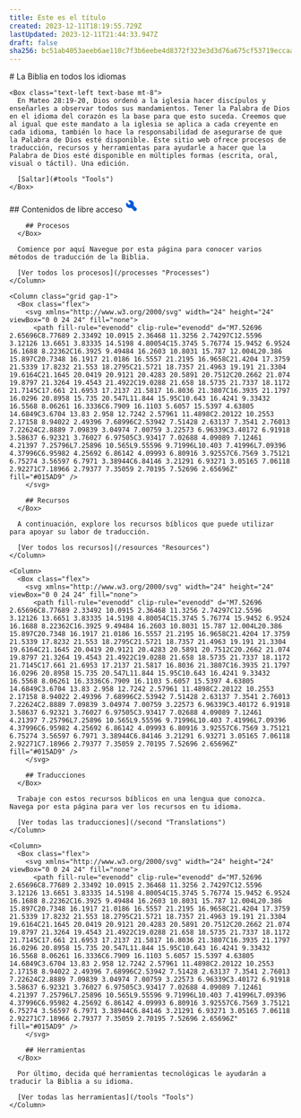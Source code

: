 ```yaml
---
title: Este es el título
created: 2023-12-11T18:19:55.729Z
lastUpdated: 2023-12-11T21:44:33.947Z
draft: false
sha256: bc51ab4053aeeb6ae110c7f3b6eebe4d8372f323e3d3d76a675cf53719eccaac
---
```

<Box bgImage="https://pub-938da10649b54fb7847fef1e18a1f52c.r2.dev/bbBackground.jpeg" class="min-h-screen bg-cover bg-blend-multiply bg-[#444] grid place-content-center">
  <Box class="max-w-prose text-center text-white text-2xl">
    # La Biblia en todos los idiomas

    <Box class="text-left text-base mt-8">
      En Mateo 28:19-20, Dios ordenó a la iglesia hacer discípulos y enseñarles a observar todos sus mandamientos. Tener la Palabra de Dios en el idioma del corazón es la base para que esto suceda. Creemos que al igual que este mandato a la iglesia se aplica a cada creyente en cada idioma, también lo hace la responsabilidad de asegurarse de que la Palabra de Dios esté disponible. Este sitio web ofrece procesos de traducción, recursos y herramientas para ayudarle a hacer que la Palabra de Dios esté disponible en múltiples formas (escrita, oral, visual o táctil). Una edición.

      [Saltar](#tools "Tools")
    </Box>
  </Box>
</Box>

<Box class="py-16 container mx-auto">
  <Box class="text-center mb-8">
    ## Contenidos de libre acceso
  </Box>

  <Grid class="gap-6 container mx-auto grid-cols-[repeat(auto-fit,_minmax(300px,1fr))]" colMinWidth="200">
    <Column>
      <Box class="flex">
        <svg xmlns="http://www.w3.org/2000/svg" width="24" height="24" viewBox="0 0 24 24" fill="none">
          <path fill-rule="evenodd" clip-rule="evenodd" d="M7.52696 2.65696C8.77689 2.33492 10.0915 2.36468 11.3256 2.74297C12.5596 3.12126 13.6651 3.83335 14.5198 4.80054C15.3745 5.76774 15.9452 6.9524 16.1688 8.22362C16.3925 9.49484 16.2603 10.8031 15.787 12.004L20.386 15.897C20.7348 16.1917 21.0186 16.5557 21.2195 16.9658C21.4204 17.3759 21.5339 17.8232 21.553 18.2795C21.5721 18.7357 21.4963 19.191 21.3304 19.6164C21.1645 20.0419 20.9121 20.4283 20.5891 20.7512C20.2662 21.074 19.8797 21.3264 19.4543 21.4922C19.0288 21.658 18.5735 21.7337 18.1172 21.7145C17.661 21.6953 17.2137 21.5817 16.8036 21.3807C16.3935 21.1797 16.0296 20.8958 15.735 20.547L11.844 15.95C10.643 16.4241 9.33432 16.5568 8.06261 16.3336C6.7909 16.1103 5.6057 15.5397 4.63805 14.6849C3.6704 13.83 2.958 12.7242 2.57961 11.4898C2.20122 10.2553 2.17158 8.94022 2.49396 7.68996C2.53942 7.51428 2.63137 7.3541 2.76013 7.22624C2.8889 7.09839 3.04974 7.00759 3.22573 6.96339C3.40172 6.91918 3.58637 6.92321 3.76027 6.97505C3.93417 7.02688 4.09089 7.12461 4.21397 7.25796L7.25896 10.565L9.55596 9.71996L10.403 7.41996L7.09396 4.37996C6.95982 4.25692 6.86142 4.09993 6.80916 3.92557C6.7569 3.75121 6.75274 3.56597 6.7971 3.38944C6.84146 3.21291 6.93271 3.05165 7.06118 2.92271C7.18966 2.79377 7.35059 2.70195 7.52696 2.65696Z" fill="#015AD9" />
        </svg>

        ## Procesos
      </Box>

      Comience por aquí Navegue por esta página para conocer varios métodos de traducción de la Biblia.

      [Ver todos los procesos](/processes "Processes")
    </Column>

    <Column class="grid gap-1">
      <Box class="flex">
        <svg xmlns="http://www.w3.org/2000/svg" width="24" height="24" viewBox="0 0 24 24" fill="none">
          <path fill-rule="evenodd" clip-rule="evenodd" d="M7.52696 2.65696C8.77689 2.33492 10.0915 2.36468 11.3256 2.74297C12.5596 3.12126 13.6651 3.83335 14.5198 4.80054C15.3745 5.76774 15.9452 6.9524 16.1688 8.22362C16.3925 9.49484 16.2603 10.8031 15.787 12.004L20.386 15.897C20.7348 16.1917 21.0186 16.5557 21.2195 16.9658C21.4204 17.3759 21.5339 17.8232 21.553 18.2795C21.5721 18.7357 21.4963 19.191 21.3304 19.6164C21.1645 20.0419 20.9121 20.4283 20.5891 20.7512C20.2662 21.074 19.8797 21.3264 19.4543 21.4922C19.0288 21.658 18.5735 21.7337 18.1172 21.7145C17.661 21.6953 17.2137 21.5817 16.8036 21.3807C16.3935 21.1797 16.0296 20.8958 15.735 20.547L11.844 15.95C10.643 16.4241 9.33432 16.5568 8.06261 16.3336C6.7909 16.1103 5.6057 15.5397 4.63805 14.6849C3.6704 13.83 2.958 12.7242 2.57961 11.4898C2.20122 10.2553 2.17158 8.94022 2.49396 7.68996C2.53942 7.51428 2.63137 7.3541 2.76013 7.22624C2.8889 7.09839 3.04974 7.00759 3.22573 6.96339C3.40172 6.91918 3.58637 6.92321 3.76027 6.97505C3.93417 7.02688 4.09089 7.12461 4.21397 7.25796L7.25896 10.565L9.55596 9.71996L10.403 7.41996L7.09396 4.37996C6.95982 4.25692 6.86142 4.09993 6.80916 3.92557C6.7569 3.75121 6.75274 3.56597 6.7971 3.38944C6.84146 3.21291 6.93271 3.05165 7.06118 2.92271C7.18966 2.79377 7.35059 2.70195 7.52696 2.65696Z" fill="#015AD9" />
        </svg>

        ## Recursos
      </Box>

      A continuación, explore los recursos bíblicos que puede utilizar para apoyar su labor de traducción.

      [Ver todos los recursos](/resources "Resources")
    </Column>

    <Column>
      <Box class="flex">
        <svg xmlns="http://www.w3.org/2000/svg" width="24" height="24" viewBox="0 0 24 24" fill="none">
          <path fill-rule="evenodd" clip-rule="evenodd" d="M7.52696 2.65696C8.77689 2.33492 10.0915 2.36468 11.3256 2.74297C12.5596 3.12126 13.6651 3.83335 14.5198 4.80054C15.3745 5.76774 15.9452 6.9524 16.1688 8.22362C16.3925 9.49484 16.2603 10.8031 15.787 12.004L20.386 15.897C20.7348 16.1917 21.0186 16.5557 21.2195 16.9658C21.4204 17.3759 21.5339 17.8232 21.553 18.2795C21.5721 18.7357 21.4963 19.191 21.3304 19.6164C21.1645 20.0419 20.9121 20.4283 20.5891 20.7512C20.2662 21.074 19.8797 21.3264 19.4543 21.4922C19.0288 21.658 18.5735 21.7337 18.1172 21.7145C17.661 21.6953 17.2137 21.5817 16.8036 21.3807C16.3935 21.1797 16.0296 20.8958 15.735 20.547L11.844 15.95C10.643 16.4241 9.33432 16.5568 8.06261 16.3336C6.7909 16.1103 5.6057 15.5397 4.63805 14.6849C3.6704 13.83 2.958 12.7242 2.57961 11.4898C2.20122 10.2553 2.17158 8.94022 2.49396 7.68996C2.53942 7.51428 2.63137 7.3541 2.76013 7.22624C2.8889 7.09839 3.04974 7.00759 3.22573 6.96339C3.40172 6.91918 3.58637 6.92321 3.76027 6.97505C3.93417 7.02688 4.09089 7.12461 4.21397 7.25796L7.25896 10.565L9.55596 9.71996L10.403 7.41996L7.09396 4.37996C6.95982 4.25692 6.86142 4.09993 6.80916 3.92557C6.7569 3.75121 6.75274 3.56597 6.7971 3.38944C6.84146 3.21291 6.93271 3.05165 7.06118 2.92271C7.18966 2.79377 7.35059 2.70195 7.52696 2.65696Z" fill="#015AD9" />
        </svg>

        ## Traducciones
      </Box>

      Trabaje con estos recursos bíblicos en una lengua que conozca. Navega por esta página para ver los recursos en tu idioma.

      [Ver todas las traducciones](/second "Translations")
    </Column>

    <Column>
      <Box class="flex">
        <svg xmlns="http://www.w3.org/2000/svg" width="24" height="24" viewBox="0 0 24 24" fill="none">
          <path fill-rule="evenodd" clip-rule="evenodd" d="M7.52696 2.65696C8.77689 2.33492 10.0915 2.36468 11.3256 2.74297C12.5596 3.12126 13.6651 3.83335 14.5198 4.80054C15.3745 5.76774 15.9452 6.9524 16.1688 8.22362C16.3925 9.49484 16.2603 10.8031 15.787 12.004L20.386 15.897C20.7348 16.1917 21.0186 16.5557 21.2195 16.9658C21.4204 17.3759 21.5339 17.8232 21.553 18.2795C21.5721 18.7357 21.4963 19.191 21.3304 19.6164C21.1645 20.0419 20.9121 20.4283 20.5891 20.7512C20.2662 21.074 19.8797 21.3264 19.4543 21.4922C19.0288 21.658 18.5735 21.7337 18.1172 21.7145C17.661 21.6953 17.2137 21.5817 16.8036 21.3807C16.3935 21.1797 16.0296 20.8958 15.735 20.547L11.844 15.95C10.643 16.4241 9.33432 16.5568 8.06261 16.3336C6.7909 16.1103 5.6057 15.5397 4.63805 14.6849C3.6704 13.83 2.958 12.7242 2.57961 11.4898C2.20122 10.2553 2.17158 8.94022 2.49396 7.68996C2.53942 7.51428 2.63137 7.3541 2.76013 7.22624C2.8889 7.09839 3.04974 7.00759 3.22573 6.96339C3.40172 6.91918 3.58637 6.92321 3.76027 6.97505C3.93417 7.02688 4.09089 7.12461 4.21397 7.25796L7.25896 10.565L9.55596 9.71996L10.403 7.41996L7.09396 4.37996C6.95982 4.25692 6.86142 4.09993 6.80916 3.92557C6.7569 3.75121 6.75274 3.56597 6.7971 3.38944C6.84146 3.21291 6.93271 3.05165 7.06118 2.92271C7.18966 2.79377 7.35059 2.70195 7.52696 2.65696Z" fill="#015AD9" />
        </svg>

        ## Herramientas
      </Box>

      Por último, decida qué herramientas tecnológicas le ayudarán a traducir la Biblia a su idioma.

      [Ver todas las herramientas](/tools "Tools")
    </Column>
  </Grid>

  <Box />
</Box>
